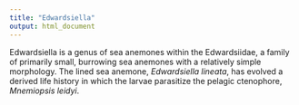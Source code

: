 ```yaml
---
title: "Edwardsiella"
output: html_document
---
```



Edwardsiella is a genus of sea anemones within the Edwardsiidae, a family of primarily small, burrowing sea anemones with a relatively simple morphology.  The lined sea anemone, *Edwardsiella lineata*, has evolved a derived life history in which the larvae parasitize the pelagic ctenophore, *Mnemiopsis leidyi*.

